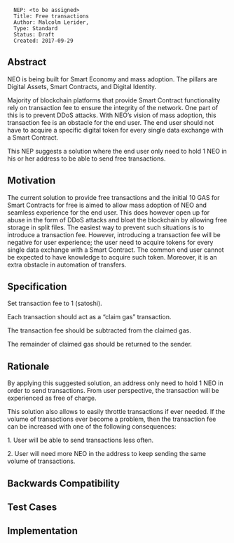 <pre>
  NEP: <to be assigned>
  Title: Free transactions
  Author: Malcolm Lerider, 
  Type: Standard
  Status: Draft
  Created: 2017-09-29
</pre>

==Abstract==

NEO is being built for Smart Economy and mass adoption. The pillars are Digital Assets, Smart Contracts, and Digital Identity.  

Majority of blockchain platforms that provide Smart Contract functionality rely on transaction fee to ensure the integrity of the network. One part of this is to prevent DDoS attacks. With NEO’s vision of mass adoption, this transaction fee is an obstacle for the end user. The end user should not have to acquire a specific digital token for every single data exchange with a Smart Contract.  

This NEP suggests a solution where the end user only need to hold 1 NEO in his or her address to be able to send free transactions.  


==Motivation==

The current solution to provide free transactions and the initial 10 GAS for Smart Contracts for free is aimed to allow mass adoption of NEO and seamless experience for the end user. This does however open up for abuse in the form of DDoS attacks and bloat the blockchain by allowing free storage in split files. The easiest way to prevent such situations is to introduce a transaction fee. However, introducing a transaction fee will be negative for user experience; the user need to acquire tokens for every single data exchange with a Smart Contract. The common end user cannot be expected to have knowledge to acquire such token. Moreover, it is an extra obstacle in automation of transfers.  

==Specification==

Set transaction fee to 1 (satoshi).  

Each transaction should act as a “claim gas” transaction.  

The transaction fee should be subtracted from the claimed gas.  

The remainder of claimed gas should be returned to the sender.  



==Rationale==

By applying this suggested solution, an address only need to hold 1 NEO in order to send transactions. From user perspective, the transaction will be experienced as free of charge.  

This solution also allows to easily throttle transactions if ever needed. If the volume of transactions ever become a problem, then the transaction fee can be increased with one of the following consequences:  

1. User will be able to send transactions less often.  

2. User will need more NEO in the address to keep sending the same volume of transactions.  


==Backwards Compatibility==


==Test Cases==


==Implementation==


